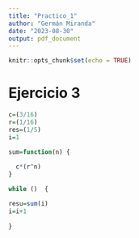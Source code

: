 ```yaml
---
title: "Practico_1"
author: "Germán Miranda"
date: "2023-08-30"
output: pdf_document
---
```


```r
knitr::opts_chunk$set(echo = TRUE)
```
# Ejercicio 3

```r
c=(3/16)
r=(1/16)
res=(1/5)
i=1

sum=function(n) {
  
  c*(r^n)
}

while ()  {

resu=sum(i)
i=i+1
  
}


```


